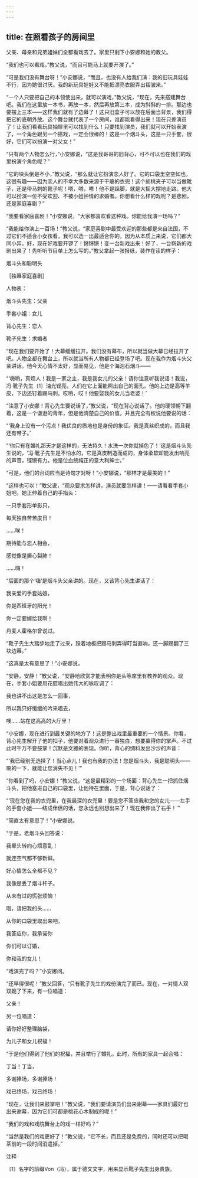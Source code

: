 ```yaml
---
---
---
```

title: 在照看孩子的房间里
---



父亲、母亲和兄弟姐妹们全都看戏去了。家里只剩下小安娜和她的教父。

“我们也可以看戏，”教父说，“而且可能马上就要开演了。”

“可是我们没有舞台呀！”小安娜说，“而且，也没有人给我们演：我的旧玩具娃娃不行，因为她很讨厌。我的新玩具娃娃又不能把漂亮衣服弄出褶皱来。”

“一个人只要把自己的本领使出来，就可以演戏，”教父说，“现在，先来搭建舞台吧。我们在这里放一本书，再放一本，然后再放第三本，成为斜斜的一排。那边也要摆上三本——这样我们就有了边幕了！这只旧盒子可以放在后面当背景，我们得把它的底朝外放。这个舞台就代表了一个房间，谁都能看得出来！现在只差演员了！让我们看看玩具抽屉里可以找到什么！只要找到演员，我们就可以开始表演了，一个角色跟另一个搭戏，一定会很棒的！这是一个烟斗头，这是一只手套，很好，它们可以扮演一对父女！”

“只有两个人物怎么行，”小安娜说，“这是我哥哥的旧背心，可不可以也在我们的戏里扮演个角色呢？”

“它的块头倒是不小，”教父说，“那么就让它扮演恋人好了。它的口袋里空空如也，这很有趣——因为恋人的不幸大多数来源于干瘪的衣兜！这个胡桃夹子可以当做靴子，还是带马刺的靴子呢！嗒，嗒，嗒！他不是跺脚，就是大摇大摆地走路。他大可以扮演一位不受欢迎、不被小姐钟情的求婚者。你想看什么样的戏呢？是悲剧，还是家庭喜剧？”

“我要看家庭喜剧！”小安娜说，“大家都喜欢看这种戏。你能给我演一场吗？”

“我能给你演上一百场！”教父说，“家庭喜剧中最受欢迎的那些都是来自法国，不过它们不适合小女孩看，我可以选一出最适合你的，因为从本质上来说，它们都大同小异。好，现在好戏要开锣了！锵锵锵！变一台新戏出来！好了，一台崭新的戏剧出来了！先听听节目单上怎么写的。”教父拿起一张报纸，装作在读的样子：





烟斗头和聪明头

［独幕家庭喜剧］

人物表：

烟斗头先生：父亲

手套小姐：女儿

背心先生：恋人

靴子先生：求婚者





“现在我们要开始了！大幕缓缓拉开。我们没有幕布，所以就当做大幕已经拉开了吧。人物全都在舞台上，所以就当所有人物都已经登场了吧。现在我作为烟斗头父亲讲话。他今天心情不太好，显而易见，他是个海泡石烟斗——

“‘嗨哟，真烦人！我是一家之主，我是我女儿的父亲！请你注意听我说话！我说，冯·靴子先生〔1〕油光锃亮，人们在它上面能照出自己的面孔。他的上边是高等羊皮，下边还钉着踢马刺。哎哟，哎！他要娶我的女儿当老婆！’

“注意了小安娜！背心先生要说话了，”教父说，“现在背心说话了。他的硬领朝下翻着，这是一个谦逊的青年，但是他清楚自己的价值，并且完全有权说他要说的话：

“‘我身上没有一个污点！我优良的质地也是身份的象征。我是真丝织成的，而且我还有带子。’

“‘你只有在婚礼那天才是这样的，无法持久！水洗一次你就掉色了！’这是烟斗头先生说的，‘冯·靴子先生是不怕水的，它是真皮制造而成的，身体柔软却能发出响亮的声音，铿锵有力。他是位血统纯正的意大利绅士。”

“可是，他们的台词应当是诗句才对呀！”小安娜说，“那样才是最美的！”

“这样也可以！”教父说，“观众要求怎样讲，演员就要怎样讲！——请看看手套小姐吧，她正伸着自己的手指头：





一只手套形单影只，

每天独自苦苦度日！

……唉！

期待能与恋人相会，

感觉像是撕心裂肺！

……嗨！





“后面的那个‘嗨’是烟斗头父亲讲的。现在，又该背心先生讲话了：





我亲爱的手套姑娘，

你是西班牙的阳光！

你一定要嫁给我啊！

丹麦人霍格尔曾说过。





“靴子先生大踏步地走了过来，跺着地板把踢马刺弄得叮当直响，还一脚踢翻了三块边幕。”

“这真是太有意思了！”小安娜说。

“安静，安静！”教父说，“安静地欣赏才能表明你是头等席里有教养的观众。现在，手套小姐要用花腔唱出她伟大的咏叹调了：





我也讲不出这是怎么一回事，

所以我只好缓缓的吟来唱去，

噢……站在这高高的大厅里！





“小安娜，现在进行到最关键的地方了！这是整出戏里最重要的一个情景。你看，背心先生解开了他的扣子，他要对着观众进行一番独白，想要赢得你的掌声。不过此时千万不要鼓掌！沉默是文雅的表现。你听，背心的绸料发出沙沙的声音：

“‘我已经别无选择了！当心点儿！我也有我的办法！您是烟斗头，我是聪明头——唰的一下，就能让您消失不见！’”

“你看到了吗，小安娜！”教父说，“这是最精彩的一个场面：背心先生一把抓住烟斗头，把他塞进自己的口袋里，让他待在里面，于是，背心说话了：

“‘现在您在我的衣兜里，在我最深的衣兜里！要是您不答应我和您的女儿——左手的手套小姐——结成伴侣的话，您永远也别想出来了！现在我伸出了右手！’”

“简直太有意思了！”小安娜说。

“于是，老烟斗头回答说：





我晕头转向心烦意乱！

就连空气都不够新鲜。

好心情怎么全都不见？

我像是丢了烟斗杆子。

从未有过的慌张烦恼！

哦，请把我的头……

从你的口袋里取出来吧，

我答应你，我承诺你

你们可以订婚，

你和我的女儿！





“戏演完了吗？”小安娜问。

“还早得很呢！”教父回答，“只有靴子先生的戏份演完了而已。现在，一对情人双双跪了下来，有一位唱道：





父亲！





另一位唱道：





请你好好整理脑袋，

为儿子和女儿祝福！





“于是他们得到了他们的祝福，并且举行了婚礼。此时，所有的家具一起合唱：





丁当！丁当，

多谢捧场，多谢捧场！

戏已终场，戏已终场！





“现在，让我们来鼓掌吧！”教父说，“我们要请演员们出来谢幕——家具们最好也出来谢幕，因为它们可都是桃花心木制成的呢！”

“我们的戏和戏院舞台上的戏一样好吗？”

“当然是我们的戏更好了！”教父说，“它不长，而且还是免费的，同时还可以把喝茶前的一段时间消遣掉。”

注释

〔1〕名字的前缀Von（冯），属于德文文字，用来显示靴子先生出身贵族。